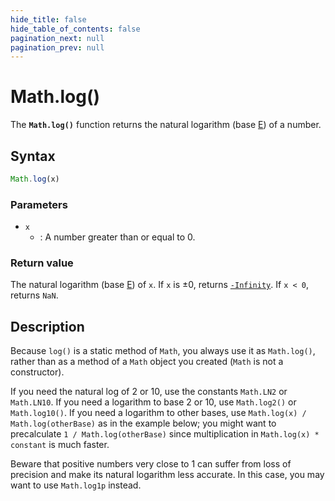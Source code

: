 ```yaml
---
hide_title: false
hide_table_of_contents: false
pagination_next: null
pagination_prev: null
---
```

# Math.log()

The **`Math.log()`** function returns the natural logarithm (base [E](./E.mdx)) of a number.

## Syntax

```js
Math.log(x)
```

### Parameters

- `x`
  - : A number greater than or equal to 0.

### Return value

The natural logarithm (base [E](./E.mdx)) of `x`. If `x` is ±0, returns [`-Infinity`](../Number/NEGATIVE_INFINITY.mdx). If `x < 0`, returns `NaN`.

## Description

Because `log()` is a static method of `Math`, you always use it as `Math.log()`, rather than as a method of a `Math` object you created (`Math` is not a constructor).

If you need the natural log of 2 or 10, use the constants `Math.LN2` or `Math.LN10`. If you need a logarithm to base 2 or 10, use `Math.log2()` or `Math.log10()`. If you need a logarithm to other bases, use `Math.log(x) / Math.log(otherBase)` as in the example below; you might want to precalculate `1 / Math.log(otherBase)` since multiplication in `Math.log(x) * constant` is much faster.

Beware that positive numbers very close to 1 can suffer from loss of precision and make its natural logarithm less accurate. In this case, you may want to use `Math.log1p` instead.
